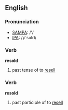 ==English==

===Pronunciation===
*[[w:SAMPA|SAMPA]]: /'/
*[[w:IPA|IPA]]: /ɻi'sold/

===Verb===
'''resold'''

# past tense of to [[resell]]

===Verb===
'''resold'''

# past participle of to [[resell]]
